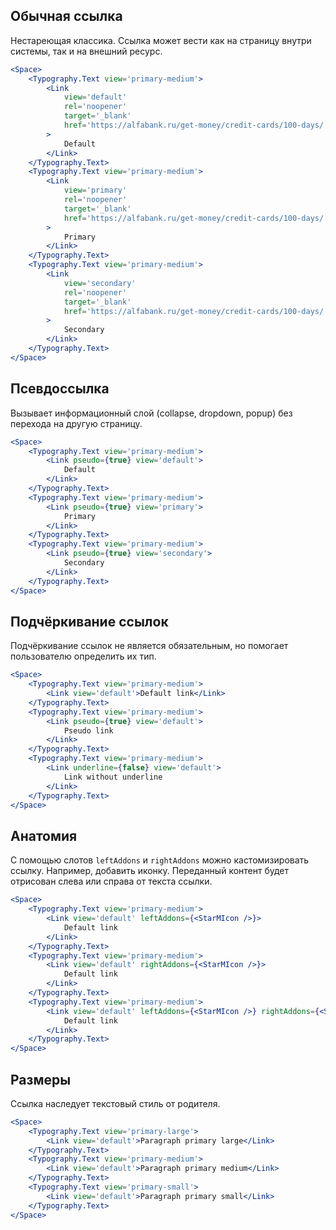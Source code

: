 ## Обычная ссылка

Нестареющая классика. Ссылка может вести как на страницу внутри системы, так и на внешний ресурс.

```jsx live
<Space>
    <Typography.Text view='primary-medium'>
        <Link
            view='default'
            rel='noopener'
            target='_blank'
            href='https://alfabank.ru/get-money/credit-cards/100-days/'
        >
            Default
        </Link>
    </Typography.Text>
    <Typography.Text view='primary-medium'>
        <Link
            view='primary'
            rel='noopener'
            target='_blank'
            href='https://alfabank.ru/get-money/credit-cards/100-days/'
        >
            Primary
        </Link>
    </Typography.Text>
    <Typography.Text view='primary-medium'>
        <Link
            view='secondary'
            rel='noopener'
            target='_blank'
            href='https://alfabank.ru/get-money/credit-cards/100-days/'
        >
            Secondary
        </Link>
    </Typography.Text>
</Space>
```

## Псевдоссылка

Вызывает информационный слой (collapse, dropdown, popup) без перехода на другую страницу.

```jsx live
<Space>
    <Typography.Text view='primary-medium'>
        <Link pseudo={true} view='default'>
            Default
        </Link>
    </Typography.Text>
    <Typography.Text view='primary-medium'>
        <Link pseudo={true} view='primary'>
            Primary
        </Link>
    </Typography.Text>
    <Typography.Text view='primary-medium'>
        <Link pseudo={true} view='secondary'>
            Secondary
        </Link>
    </Typography.Text>
</Space>
```

## Подчёркивание ссылок

Подчёркивание ссылок не является обязательным, но помогает пользователю определить их тип.

```jsx live
<Space>
    <Typography.Text view='primary-medium'>
        <Link view='default'>Default link</Link>
    </Typography.Text>
    <Typography.Text view='primary-medium'>
        <Link pseudo={true} view='default'>
            Pseudo link
        </Link>
    </Typography.Text>
    <Typography.Text view='primary-medium'>
        <Link underline={false} view='default'>
            Link without underline
        </Link>
    </Typography.Text>
</Space>
```

## Анатомия

С помощью слотов `leftAddons` и `rightAddons` можно кастомизировать ссылку. Например, добавить иконку.
Переданный контент будет отрисован слева или справа от текста ссылки.

```jsx live
<Space>
    <Typography.Text view='primary-medium'>
        <Link view='default' leftAddons={<StarMIcon />}>
            Default link
        </Link>
    </Typography.Text>
    <Typography.Text view='primary-medium'>
        <Link view='default' rightAddons={<StarMIcon />}>
            Default link
        </Link>
    </Typography.Text>
    <Typography.Text view='primary-medium'>
        <Link view='default' leftAddons={<StarMIcon />} rightAddons={<StarMIcon />}>
            Default link
        </Link>
    </Typography.Text>
</Space>
```

## Размеры

Cсылка наследует текстовый стиль от родителя.

```jsx live
<Space>
    <Typography.Text view='primary-large'>
        <Link view='default'>Paragraph primary large</Link>
    </Typography.Text>
    <Typography.Text view='primary-medium'>
        <Link view='default'>Paragraph primary medium</Link>
    </Typography.Text>
    <Typography.Text view='primary-small'>
        <Link view='default'>Paragraph primary small</Link>
    </Typography.Text>
</Space>
```
